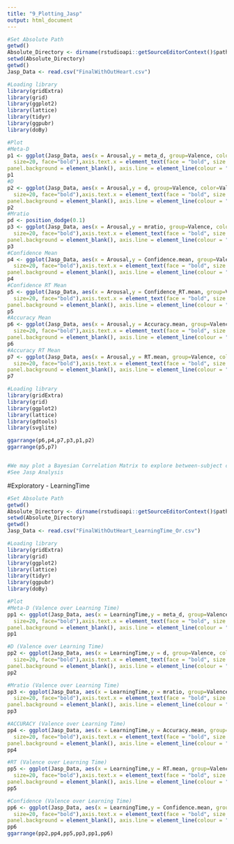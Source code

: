 ```yaml
---
title: "9_Plotting_Jasp"
output: html_document
---
```


```r
#Set Absolute Path
getwd()
Absolute_Directory <- dirname(rstudioapi::getSourceEditorContext()$path)
setwd(Absolute_Directory)
getwd()
Jasp_Data <- read.csv("FinalWithOutHeart.csv")

#Loading library
library(gridExtra)
library(grid)
library(ggplot2)
library(lattice)
library(tidyr)
library(ggpubr)
library(doBy)

#Plot
#Meta-D
p1 <- ggplot(Jasp_Data, aes(x = Arousal,y = meta_d, group=Valence, color=Valence)) + stat_summary(aes(colour=paste("mean",Valence),group=Valence), fun.y=mean, geom="line", size=1,position=position_dodge(0.15))+geom_point(aes(colour=paste("mean",Valence),group=Valence), stat = "summary", fun.y=mean,position=position_dodge(0.15),size=3) + labs(x = "Arousal", y = "meta d'") +theme_bw()+scale_x_continuous(breaks = c(0,1),labels=c("0" = "Low", "1" = "High")) + theme(legend.position = "none") + scale_color_manual(values=c("#2C5AA0","#AA0000")) + geom_errorbar(aes(colour=paste("mean",Valence),group=Valence),stat = "summary", fun.data = mean_se, width = 0.3,position=position_dodge(0.15),size=1)+ theme(plot.title = element_text(size=25, face="bold.italic"),aspect.ratio=1,axis.title.x = element_text(
  size=20, face="bold"),axis.text.x = element_text(face = "bold", size = 12),axis.text.y = element_text(face = "bold", size = 12),axis.title.y = element_text(size=20, face="bold"),panel.grid.major = element_blank(), panel.grid.minor = element_blank(),
panel.background = element_blank(), axis.line = element_line(colour = "black"))
p1
#D
p2 <- ggplot(Jasp_Data, aes(x = Arousal,y = d, group=Valence, color=Valence)) + stat_summary(aes(colour=paste("mean",Valence),group=Valence), fun.y=mean, geom="line", size=1,position=position_dodge(0.15))+geom_point(aes(colour=paste("mean",Valence),group=Valence), stat = "summary", fun.y=mean,position=position_dodge(0.15),size=3) + labs(x = "Arousal", y = "d'") +theme_bw()+scale_x_continuous(breaks = c(0,1),labels=c("0" = "Low", "1" = "High")) + theme(legend.position = "none") + scale_color_manual(values=c("#2C5AA0","#AA0000")) + geom_errorbar(aes(colour=paste("mean",Valence),group=Valence),stat = "summary", fun.data = mean_se, width = 0.3,position=position_dodge(0.15),size=1)+ theme(plot.title = element_text(size=25, face="bold.italic"),aspect.ratio=1,axis.title.x = element_text(
  size=20, face="bold"),axis.text.x = element_text(face = "bold", size = 12),axis.text.y = element_text(face = "bold", size = 12),axis.title.y = element_text(size=20, face="bold"),panel.grid.major = element_blank(), panel.grid.minor = element_blank(),
panel.background = element_blank(), axis.line = element_line(colour = "black"))
p2
#Mratio
pd <- position_dodge(0.1)
p3 <- ggplot(Jasp_Data, aes(x = Arousal,y = mratio, group=Valence, color=Valence)) + stat_summary(aes(colour=paste("mean",Valence),group=Valence), fun.y=mean, geom="line", size=1,position=position_dodge(0.15))+geom_point(aes(colour=paste("mean",Valence),group=Valence), stat = "summary", fun.y=mean,position=position_dodge(0.15),size=3) + labs(x = "Arousal", y = "mratio") +theme_bw()+scale_x_continuous(breaks = c(0,1),labels=c("0" = "Low", "1" = "High")) + theme(legend.position = "none") + scale_color_manual(values=c("#2C5AA0","#AA0000")) + geom_errorbar(aes(colour=paste("mean",Valence),group=Valence),stat = "summary", fun.data = mean_se, width = 0.3,position=position_dodge(0.15),size=1)+ theme(plot.title = element_text(size=25, face="bold.italic"),aspect.ratio=1,axis.title.x = element_text(
  size=20, face="bold"),axis.text.x = element_text(face = "bold", size = 12),axis.text.y = element_text(face = "bold", size = 12),axis.title.y = element_text(size=20, face="bold"),panel.grid.major = element_blank(), panel.grid.minor = element_blank(),
panel.background = element_blank(), axis.line = element_line(colour = "black"))
p3
#Confidence Mean
p4 <- ggplot(Jasp_Data, aes(x = Arousal,y = Confidence.mean, group=Valence, color=Valence)) + stat_summary(aes(colour=paste("mean",Valence),group=Valence), fun.y=mean, geom="line", size=1,position=position_dodge(0.15))+geom_point(aes(colour=paste("mean",Valence),group=Valence), stat = "summary", fun.y=mean,position=position_dodge(0.15),size=3) + labs(x = "Arousal", y = "Confidence Mean") +theme_bw()+scale_x_continuous(breaks = c(0,1),labels=c("0" = "Low", "1" = "High")) + theme(legend.position = "none") + scale_color_manual(values=c("#2C5AA0","#AA0000")) + geom_errorbar(aes(colour=paste("mean",Valence),group=Valence),stat = "summary", fun.data = mean_se, width = 0.3,position=position_dodge(0.15),size=1)+ theme(plot.title = element_text(size=25, face="bold.italic"),aspect.ratio=1,axis.title.x = element_text(
  size=20, face="bold"),axis.text.x = element_text(face = "bold", size = 12),axis.text.y = element_text(face = "bold", size = 12),axis.title.y = element_text(size=20, face="bold"),panel.grid.major = element_blank(), panel.grid.minor = element_blank(),
panel.background = element_blank(), axis.line = element_line(colour = "black"))
p4
#Confidence RT Mean
p5 <- ggplot(Jasp_Data, aes(x = Arousal,y = Confidence_RT.mean, group=Valence, color=Valence)) + stat_summary(aes(colour=paste("mean",Valence),group=Valence), fun.y=mean, geom="line", size=1,position=position_dodge(0.15))+geom_point(aes(colour=paste("mean",Valence),group=Valence), stat = "summary", fun.y=mean,position=position_dodge(0.15),size=3) + labs(x = "Arousal", y = "Confidence RT Mean") +theme_bw()+scale_x_continuous(breaks = c(0,1),labels=c("0" = "Low", "1" = "High")) + theme(legend.position = "none") + scale_color_manual(values=c("#2C5AA0","#AA0000")) + geom_errorbar(aes(colour=paste("mean",Valence),group=Valence),stat = "summary", fun.data = mean_se, width = 0.3,position=position_dodge(0.15),size=1)+ theme(plot.title = element_text(size=25, face="bold.italic"),aspect.ratio=1,axis.title.x = element_text(
  size=20, face="bold"),axis.text.x = element_text(face = "bold", size = 12),axis.text.y = element_text(face = "bold", size = 12),axis.title.y = element_text(size=20, face="bold"),panel.grid.major = element_blank(), panel.grid.minor = element_blank(),
panel.background = element_blank(), axis.line = element_line(colour = "black"))
p5
#Accuracy Mean
p6 <- ggplot(Jasp_Data, aes(x = Arousal,y = Accuracy.mean, group=Valence, color=Valence)) + stat_summary(aes(colour=paste("mean",Valence),group=Valence), fun.y=mean, geom="line", size=1,position=position_dodge(0.15))+geom_point(aes(colour=paste("mean",Valence),group=Valence), stat = "summary", fun.y=mean,position=position_dodge(0.15),size=3) + labs(x = "Arousal", y = "Accuracy Mean") +theme_bw()+scale_x_continuous(breaks = c(0,1),labels=c("0" = "Low", "1" = "High")) + theme(legend.position = "none") + scale_color_manual(values=c("#2C5AA0","#AA0000")) + geom_errorbar(aes(colour=paste("mean",Valence),group=Valence),stat = "summary", fun.data = mean_se, width = 0.3,position=position_dodge(0.15),size=1)+ theme(plot.title = element_text(size=25, face="bold.italic"),aspect.ratio=1,axis.title.x = element_text(
  size=20, face="bold"),axis.text.x = element_text(face = "bold", size = 12),axis.text.y = element_text(face = "bold", size = 12),axis.title.y = element_text(size=20, face="bold"),panel.grid.major = element_blank(), panel.grid.minor = element_blank(),
panel.background = element_blank(), axis.line = element_line(colour = "black"))
p6
#Accuracy RT Mean
p7 <- ggplot(Jasp_Data, aes(x = Arousal,y = RT.mean, group=Valence, color=Valence)) + stat_summary(aes(colour=paste("mean",Valence),group=Valence), fun.y=mean, geom="line", size=1,position=position_dodge(0.15))+geom_point(aes(colour=paste("mean",Valence),group=Valence), stat = "summary", fun.y=mean,position=position_dodge(0.15),size=3) + labs(x = "Arousal", y = "Accuracy RT Mean") +theme_bw()+scale_x_continuous(breaks = c(0,1),labels=c("0" = "Low", "1" = "High")) + theme(legend.position = "none") + scale_color_manual(values=c("#2C5AA0","#AA0000")) + geom_errorbar(aes(colour=paste("mean",Valence),group=Valence),stat = "summary", fun.data = mean_se, width = 0.3,position=position_dodge(0.15),size=1)+ theme(plot.title = element_text(size=25, face="bold.italic"),aspect.ratio=1,axis.title.x = element_text(
  size=20, face="bold"),axis.text.x = element_text(face = "bold", size = 12),axis.text.y = element_text(face = "bold", size = 12),axis.title.y = element_text(size=20, face="bold"),panel.grid.major = element_blank(), panel.grid.minor = element_blank(),
panel.background = element_blank(), axis.line = element_line(colour = "black"))
p7

#Loading library
library(gridExtra)
library(grid)
library(ggplot2)
library(lattice)
library(gdtools)
library(svglite)

ggarrange(p6,p4,p7,p3,p1,p2)
ggarrange(p5,p7)


#We may plot a Bayesian Correlation Matrix to explore between-subject correlations in M-ratio between our different task categories, and also together with heart-rate. These analyses would be highly exploratory and at risk of heightened type-II error, and so would only be reported in supplemental results.
#See Jasp Analysis

```


#Exploratory - LearningTime
```r
#Set Absolute Path
getwd()
Absolute_Directory <- dirname(rstudioapi::getSourceEditorContext()$path)
setwd(Absolute_Directory)
getwd()
Jasp_Data <- read.csv("FinalWithOutHeart_LearningTime_Or.csv")

#Loading library
library(gridExtra)
library(grid)
library(ggplot2)
library(lattice)
library(tidyr)
library(ggpubr)
library(doBy)

#Plot
#Meta-D (Valence over Learning Time)
pp1 <- ggplot(Jasp_Data, aes(x = LearningTime,y = meta_d, group=Valence, color=Valence, Shape=Arousal)) + stat_summary(aes(colour=paste("mean",Valence),group=Valence), fun.y=mean, geom="line", size=1,position=position_dodge(0.15))+geom_point(aes(colour=paste("mean",Valence),group=Valence), stat = "summary", fun.y=mean,position=position_dodge(0.15),size=3) + labs(x = "Learning Times", y = "meta d'") +theme_bw()+scale_x_continuous(breaks = c(30,60,90)) + theme(legend.position = "none") + scale_color_manual(values=c("#2C5AA0","#AA0000")) + geom_errorbar(aes(colour=paste("mean",Valence),group=Valence),stat = "summary", fun.data = mean_se, width = 0.3,position=position_dodge(0.15),size=1)+ theme(plot.title = element_text(size=25, face="bold.italic"),aspect.ratio=1,axis.title.x = element_text(
  size=20, face="bold"),axis.text.x = element_text(face = "bold", size = 12),axis.text.y = element_text(face = "bold", size = 12),axis.title.y = element_text(size=20, face="bold"),panel.grid.major = element_blank(), panel.grid.minor = element_blank(),
panel.background = element_blank(), axis.line = element_line(colour = "black"))
pp1

#D (Valence over Learning Time)
pp2 <- ggplot(Jasp_Data, aes(x = LearningTime,y = d, group=Valence, color=Valence, Shape=Arousal)) + stat_summary(aes(colour=paste("mean",Valence),group=Valence), fun.y=mean, geom="line", size=1,position=position_dodge(0.15))+geom_point(aes(colour=paste("mean",Valence),group=Valence), stat = "summary", fun.y=mean,position=position_dodge(0.15),size=3) + labs(x = "Learning Times", y = "D'") +theme_bw()+scale_x_continuous(breaks = c(30,60,90)) + theme(legend.position = "none") + scale_color_manual(values=c("#2C5AA0","#AA0000")) + geom_errorbar(aes(colour=paste("mean",Valence),group=Valence),stat = "summary", fun.data = mean_se, width = 0.3,position=position_dodge(0.15),size=1)+ theme(plot.title = element_text(size=25, face="bold.italic"),aspect.ratio=1,axis.title.x = element_text(
  size=20, face="bold"),axis.text.x = element_text(face = "bold", size = 12),axis.text.y = element_text(face = "bold", size = 12),axis.title.y = element_text(size=20, face="bold"),panel.grid.major = element_blank(), panel.grid.minor = element_blank(),
panel.background = element_blank(), axis.line = element_line(colour = "black"))
pp2

#Mratio (Valence over Learning Time)
pp3 <- ggplot(Jasp_Data, aes(x = LearningTime,y = mratio, group=Valence, color=Valence, Shape=Arousal)) + stat_summary(aes(colour=paste("mean",Valence),group=Valence), fun.y=mean, geom="line", size=1,position=position_dodge(0.15))+geom_point(aes(colour=paste("mean",Valence),group=Valence), stat = "summary", fun.y=mean,position=position_dodge(0.15),size=3) + labs(x = "Learning Times", y = "mratio") +theme_bw()+scale_x_continuous(breaks = c(30,60,90)) + theme(legend.position = "none") + scale_color_manual(values=c("#2C5AA0","#AA0000")) + geom_errorbar(aes(colour=paste("mean",Valence),group=Valence),stat = "summary", fun.data = mean_se, width = 0.3,position=position_dodge(0.15),size=1)+ theme(plot.title = element_text(size=25, face="bold.italic"),aspect.ratio=1,axis.title.x = element_text(
  size=20, face="bold"),axis.text.x = element_text(face = "bold", size = 12),axis.text.y = element_text(face = "bold", size = 12),axis.title.y = element_text(size=20, face="bold"),panel.grid.major = element_blank(), panel.grid.minor = element_blank(),
panel.background = element_blank(), axis.line = element_line(colour = "black"))
pp3

#ACCURACY (Valence over Learning Time)
pp4 <- ggplot(Jasp_Data, aes(x = LearningTime,y = Accuracy.mean, group=Valence, color=Valence, Shape=Arousal)) + stat_summary(aes(colour=paste("mean",Valence),group=Valence), fun.y=mean, geom="line", size=1,position=position_dodge(0.15))+geom_point(aes(colour=paste("mean",Valence),group=Valence), stat = "summary", fun.y=mean,position=position_dodge(0.15),size=3) + labs(x = "Learning Times", y = "Accuracy") +theme_bw()+scale_x_continuous(breaks = c(30,60,90)) + theme(legend.position = "none") + scale_color_manual(values=c("#2C5AA0","#AA0000")) + geom_errorbar(aes(colour=paste("mean",Valence),group=Valence),stat = "summary", fun.data = mean_se, width = 0.3,position=position_dodge(0.15),size=1)+ theme(plot.title = element_text(size=25, face="bold.italic"),aspect.ratio=1,axis.title.x = element_text(
  size=20, face="bold"),axis.text.x = element_text(face = "bold", size = 12),axis.text.y = element_text(face = "bold", size = 12),axis.title.y = element_text(size=20, face="bold"),panel.grid.major = element_blank(), panel.grid.minor = element_blank(),
panel.background = element_blank(), axis.line = element_line(colour = "black"))
pp4

#RT (Valence over Learning Time)
pp5 <- ggplot(Jasp_Data, aes(x = LearningTime,y = RT.mean, group=Valence, color=Valence, Shape=Arousal)) + stat_summary(aes(colour=paste("mean",Valence),group=Valence), fun.y=mean, geom="line", size=1,position=position_dodge(0.15))+geom_point(aes(colour=paste("mean",Valence),group=Valence), stat = "summary", fun.y=mean,position=position_dodge(0.15),size=3) + labs(x = "Learning Times", y = "RT") +theme_bw()+scale_x_continuous(breaks = c(30,60,90)) + theme(legend.position = "none") + scale_color_manual(values=c("#2C5AA0","#AA0000")) + geom_errorbar(aes(colour=paste("mean",Valence),group=Valence),stat = "summary", fun.data = mean_se, width = 0.3,position=position_dodge(0.15),size=1)+ theme(plot.title = element_text(size=25, face="bold.italic"),aspect.ratio=1,axis.title.x = element_text(
  size=20, face="bold"),axis.text.x = element_text(face = "bold", size = 12),axis.text.y = element_text(face = "bold", size = 12),axis.title.y = element_text(size=20, face="bold"),panel.grid.major = element_blank(), panel.grid.minor = element_blank(),
panel.background = element_blank(), axis.line = element_line(colour = "black"))
pp5

#Confidence (Valence over Learning Time)
pp6 <- ggplot(Jasp_Data, aes(x = LearningTime,y = Confidence.mean, group=Valence, color=Valence, Shape=Arousal)) + stat_summary(aes(colour=paste("mean",Valence),group=Valence), fun.y=mean, geom="line", size=1,position=position_dodge(0.15))+geom_point(aes(colour=paste("mean",Valence),group=Valence), stat = "summary", fun.y=mean,position=position_dodge(0.15),size=3) + labs(x = "Learning Times", y = "Confidence") +theme_bw()+scale_x_continuous(breaks = c(30,60,90)) + theme(legend.position = "none") + scale_color_manual(values=c("#2C5AA0","#AA0000")) + + geom_errorbar(aes(colour=paste("mean",Valence),group=Valence),stat = "summary", fun.data = mean_se, width = 0.3,position=position_dodge(0.15),size=1)+ theme(plot.title = element_text(size=25, face="bold.italic"),aspect.ratio=1,axis.title.x = element_text(
  size=20, face="bold"),axis.text.x = element_text(face = "bold", size = 12),axis.text.y = element_text(face = "bold", size = 12),axis.title.y = element_text(size=20, face="bold"),panel.grid.major = element_blank(), panel.grid.minor = element_blank(),
panel.background = element_blank(), axis.line = element_line(colour = "black"))
pp6
ggarrange(pp2,pp4,pp5,pp3,pp1,pp6)
```




